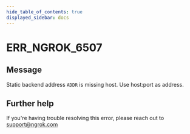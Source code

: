 ```yaml
---
hide_table_of_contents: true
displayed_sidebar: docs
---
```



# ERR_NGROK_6507

## Message

Static backend address `ADDR` is missing host. Use host:port as address.

<ErrorDetails error="err_ngrok_6507" />

## Further help

If you're having trouble resolving this error, please reach out to [support@ngrok.com](mailto:support@ngrok.com?subject=Help%20with%20ERR_NGROK_6507)
